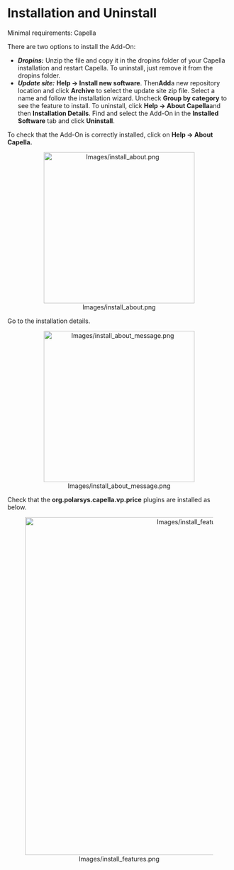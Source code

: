 <!--
  Copyright (c) 2022 THALES GLOBAL SERVICES.
  All rights reserved. This program and the accompanying materials
  are made available under the terms of the Eclipse Public License v1.0
  which accompanies this distribution, and is available at
  http://www.eclipse.org/legal/epl-v10.html

  Contributors:
       Thales - initial API and implementation
-->
=Installation and Uninstall=

Minimal requirements: Capella

There are two options to install the Add-On:

* '''''Dropins:''''' Unzip the file and copy it in the dropins folder of your Capella installation and restart Capella. To uninstall, just remove it from the dropins folder.
* '''''Update site:''''' '''Help -&gt; Install new software'''. Then''' Add '''a new repository location and click '''Archive''' to select the update site zip file. Select a name and follow the installation wizard. Uncheck '''Group by category''' to see the feature to install. To uninstall, click '''Help -&gt; About Capella '''and then '''Installation Details'''. Find and select the Add-On in the '''Installed Software''' tab and click '''Uninstall'''.

To check that the Add-On is correctly installed, click on '''Help -&gt; About Capella.'''

<center>[[Image:Images/install_about.png|340px]]</center>

Go to the installation details.

<center>[[Image:Images/install_about_message.png|340px]]</center>

Check that the ''' org.polarsys.capella.vp.price''' plugins are installed as below.

<center>[[Image:Images/install_features.png|760px]]</center>

